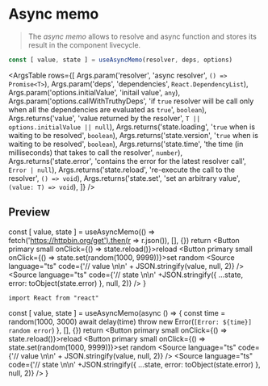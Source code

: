 
<Meta title="Hooks/useAsyncMemo" />

# Async memo

> The *async memo* allows to resolve and async function and stores its result in the component livecycle.

```ts
const [ value, state ] = useAsyncMemo(resolver, deps, options)
```

<ArgsTable rows={[
  Args.param('resolver', 'async resolver', `() => Promise<T>`),
  Args.param('deps', 'dependencies', `React.DependencyList`),
  Args.param('options.initialValue', 'initail value', `any`),
  Args.param('options.callWithTruthyDeps', 'if `true` resolver will be call only when all the dependencies are evaluated as `true`', `boolean`),
  Args.returns('value', 'value returned by the resolver', `T || options.initialValue || null`),
  Args.returns('state.loading', '`true` when is waiting to be resolved', `boolean`),
  Args.returns('state.version', '`true` when is waiting to be resolved', `boolean`),
  Args.returns('state.time', 'the time (in milliseconds) that takes to call the resolver', `number`),
  Args.returns('state.error', 'contains the error for the latest resolver call', `Error | null`),
  Args.returns('state.reload', 're-execute the call to the resolver', `() => void`),
  Args.returns('state.set', 'set an arbitrary value', `(value: T) => void`),
]} />

## Preview

  const [ value, state ] = useAsyncMemo(() => fetch('https://httpbin.org/get').then(r => r.json()), [], {})
  return <Container>
    <Button primary small onClick={() => state.reload()}>reload</Button>
    <Button primary small onClick={() => state.set(random(1000, 9999))}>set random</Button>
    <Source language="ts" code={'// value \n\n' + JSON.stringify(value, null, 2)} />
    <Source language="ts" code={'// state \n\n' +JSON.stringify({ ...state, error: toObject(state.error) }, null, 2)} />
  </Container>
}

<Example />

```tsx dark=true
import React from "react"
```

  const [ value, state ] = useAsyncMemo(async () => {
    const time = random(1000, 3000)
    await delay(time)
    throw new Error(`[Error: ${time}] random error`)
  }, [], {})
  return <Container>
    <Button primary small onClick={() => state.reload()}>reload</Button>
    <Button primary small onClick={() => state.set(random(1000, 9999))}>set random</Button>
    <Source language="ts" code={'// value \n\n' + JSON.stringify(value, null, 2)} />
    <Source language="ts" code={'// state \n\n' +JSON.stringify({ ...state, error: toObject(state.error) }, null, 2)} />
  </Container>
}

<ErrorExample />
